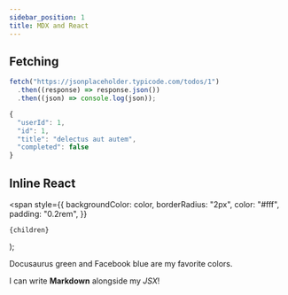 ```yaml
---
sidebar_position: 1
title: MDX and React
---
```


## Fetching


```jsx
fetch("https://jsonplaceholder.typicode.com/todos/1")
  .then((response) => response.json())
  .then((json) => console.log(json));
```

```jsx title="Response"
{
  "userId": 1,
  "id": 1,
  "title": "delectus aut autem",
  "completed": false
}
```

## Inline React

  <span
    style={{
      backgroundColor: color,
      borderRadius: "2px",
      color: "#fff",
      padding: "0.2rem",
    }}
  >
    {children}
  </span>
);

<Highlight color="#25c2a0">Docusaurus green</Highlight> and <Highlight color="#1877F2">
  Facebook blue
</Highlight> are my favorite colors.

I can write **Markdown** alongside my _JSX_!
